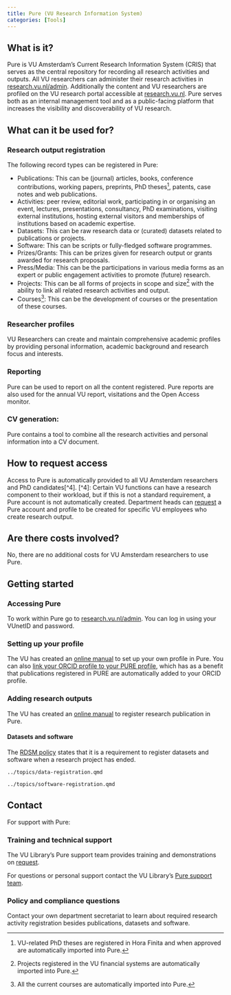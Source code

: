 ```yaml
---
title: Pure (VU Research Information System)
categories: [Tools]
---
```


## What is it?

Pure is VU Amsterdam's Current Research Information System (CRIS) that serves as the central repository for recording all research activities and outputs. All VU researchers can administer their research activities in [research.vu.nl/admin](https://research.vu.nl/admin/). Additionally the content and VU researchers are profiled on the VU research portal accessible at [research.vu.nl](https://research.vu.nl). Pure serves both as an internal management tool and as a public-facing platform that increases the visibility and discoverability of VU research.

## What can it be used for?

### Research output registration

The following record types can be registered in Pure:

- Publications: This can be (journal) articles, books, conference contributions, working papers, preprints, PhD theses[^1], patents, case notes and web publications.
- Activities: peer review, editorial work, participating in or organising an event, lectures, presentations, consultancy, PhD examinations, visiting external institutions, hosting external visitors and memberships of institutions based on academic expertise.
- Datasets: This can be raw research data or (curated) datasets related to publications or projects.
- Software: This can be scripts or fully-fledged software programmes.
- Prizes/Grants: This can be prizes given for research output or grants awarded for research proposals. 
- Press/Media: This can be the participations in various media forms as an expert or public engagement activities to promote (future) research.
- Projects: This can be all forms of projects in scope and size[^2] with the ability to link all related research activities and output. 
- Courses[^3]: This can be the development of courses or the presentation of these courses.

[^1]: VU-related PhD theses are registered in Hora Finita and when approved are automatically imported into Pure.
[^2]: Projects registered in the VU financial systems are automatically imported into Pure.
[^3]:  All the current courses are automatically imported into Pure.

### Researcher profiles
VU Researchers can create and maintain comprehensive academic profiles by providing personal information, academic background and research focus and interests.

### Reporting
Pure can be used to report on all the content registered. Pure reports are also used for the annual VU report, visitations and the Open Access monitor.  

### CV generation: 
Pure contains a tool to combine all the research activities and personal information into a CV document.

## How to request access

Access to Pure is automatically provided to all VU Amsterdam researchers and PhD candidates[^4].
[^4]: Certain VU functions can have a research component to their workload, but if this is not a standard requirement, a Pure account is not automatically created. Department heads can [request]( https://services.vu.nl/esc?id=sc_cat_item&sys_id=b000b90f478aa110bfa46d72e36d4303) a Pure account and profile to be created for specific VU employees who create research output. 

## Are there costs involved?

No, there are no additional costs for VU Amsterdam researchers to use Pure.

## Getting started

### Accessing Pure

To work within Pure go to [research.vu.nl/admin](https://research.vu.nl/admin/workspace.xhtml). You can log in using your VUnetID and password.

### Setting up your profile

The VU has created an [online manual](https://libguides.vu.nl/manage-pure-profile) to set up your own profile in Pure.
You can also [link your ORCID profile to your PURE profile](https://libguides.vu.nl/orcid/register), which has as a benefit that publications registered in PURE are automatically added to your ORCID profile.

### Adding research outputs

The VU has created an [online manual](https://libguides.vu.nl/pure-managing-publications) to register research publication in Pure.

#### Datasets and software

The [RDSM policy]( https://rdm.vu.nl/guides/plan-and-design.html#policies-regulations) states that it is a requirement to register datasets and software when a research project has ended.

```.include
../topics/data-registration.qmd
```
```.include
../topics/software-registration.qmd
```

## Contact

For support with Pure:

### Training and technical support
The VU Library’s Pure support team provides training and demonstrations on [request]( https://services.vu.nl/esc?id=sc_cat_item&sys_id=59e89aab9746a910e553359fe153af1e).

For questions or personal support contact the VU Library's [Pure support team](https://services.vu.nl/esc?id=sc_cat_item&sys_id=b000b90f478aa110bfa46d72e36d4303). 

### Policy and compliance questions
Contact your own department secretariat to learn about required research activity registration besides publications, datasets and software. 
